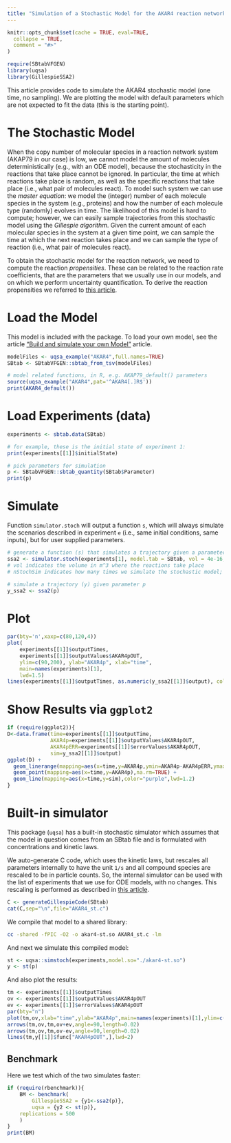 ```yaml
---
title: "Simulation of a Stochastic Model for the AKAR4 reaction network"
---
```


```r
knitr::opts_chunk$set(cache = TRUE, eval=TRUE,
  collapse = TRUE,
  comment = "#>"
)
```

```r
require(SBtabVFGEN)
library(uqsa)
library(GillespieSSA2)
```

This article provides code to simulate the AKAR4 stochastic model (one time, no
sampling). We are plotting the model with default parameters which
are not expected to fit the data (this is the starting point).

# The Stochastic Model

When the copy number of molecular species in a reaction network system (AKAP79 in our case) is low, we cannot model the amount of molecules deterministically (e.g., with an ODE model), because the stochasticity in the reactions that take place cannot be ignored. In particular, the time at which reactions take place is random, as well as the specific reactions that take place (i.e., what pair of molecules react). To model such system we can use the *master equation*: we model the (integer) number of each molecule species in the system (e.g., proteins) and how the number of each molecule type (randomly) evolves in time. The likelihood of this model is hard to compute; however, we can easily sample trajectories from this stochastic model using the *Gillespie algorithm*. Given the current amount of each molecular species in the system at a given time point, we can sample the time at which the next reaction takes place and we can sample the type of reaction (i.e., what pair of molecules react).

To obtain the stochastic model for the reaction network, we need to compute the reaction _propensities_. These can be related to the reaction rate coefficients, that are the parameters that we usually use in our models, and on which we perform uncertainty quantification. To derive the reaction propensities we referred to [this article](https://doi.org/10.1186/1752-0509-5-187).


# Load the Model

This model is included with the package. To load your own model, see
the article ["Build and simulate your own Model"](user_model.html) article.

```r
modelFiles <- uqsa_example("AKAR4",full.names=TRUE)
SBtab <- SBtabVFGEN::sbtab_from_tsv(modelFiles)

# model related functions, in R, e.g. AKAP79_default() parameters
source(uqsa_example("AKAR4",pat='^AKAR4[.]R$'))
print(AKAR4_default())
```

# Load Experiments (data)

```r
experiments <- sbtab.data(SBtab)

# for example, these is the initial state of experiment 1:
print(experiments[[1]]$initialState)

# pick parameters for simulation
p <- SBtabVFGEN::sbtab_quantity(SBtab$Parameter)
print(p)
```
# Simulate

Function `simulator.stoch` will output a function `s`, which will always simulate the
scenarios described in experiment `e` (i.e., same initial conditions, same inputs), but for user supplied parameters.

```r
# generate a function (s) that simulates a trajectory given a parameter in input
ssa2 <- simulator.stoch(experiments[1], model.tab = SBtab, vol = 4e-16, nStochSim = 3, outputFunction=AKAR4_func)
# vol indicates the volume in m^3 where the reactions take place
# nStochSim indicates how many times we simulate the stochastic model; the output trajectory is the average of all (in this case nStochSim = 3) the simulated trajectories

# simulate a trajectory (y) given parameter p
y_ssa2 <- ssa2(p)
```


# Plot

```r
par(bty='n',xaxp=c(80,120,4))
plot(
    experiments[[1]]$outputTimes,
    experiments[[1]]$outputValues$AKAR4pOUT,
    ylim=c(90,200), ylab="AKAR4p", xlab="time",
    main=names(experiments)[1],
    lwd=1.5)
lines(experiments[[1]]$outputTimes, as.numeric(y_ssa2[[1]]$output), col="blue")
```

# Show Results via `ggplot2`

```r
if (require(ggplot2)){
D<-data.frame(time=experiments[[1]]$outputTime,
              AKAR4p=experiments[[1]]$outputValues$AKAR4pOUT,
              AKAR4pERR=experiments[[1]]$errorValues$AKAR4pOUT,
              sim=y_ssa2[[1]]$output)
ggplot(D) +
  geom_linerange(mapping=aes(x=time,y=AKAR4p,ymin=AKAR4p-AKAR4pERR,ymax=AKAR4p+AKAR4pERR),na.rm=TRUE) +
  geom_point(mapping=aes(x=time,y=AKAR4p),na.rm=TRUE) +
  geom_line(mapping=aes(x=time,y=sim),color="purple",lwd=1.2)
}
```

# Built-in simulator

This package (`uqsa`) has a built-in stochastic simulator which
assumes that the model in question comes from an SBtab file and is
formulated with concentrations and kinetic laws.

We auto-generate C code, which uses the kinetic laws, but rescales all
parameters internally to have the unit `1/s` and all compound species
are rescaled to be in particle counts. So, the internal simulator can
be used with the list of experiments that we use for ODE models, with
no changes. This rescaling is performed as described in [this article](https://doi.org/10.1186/1752-0509-5-187).

```r
C <- generateGillespieCode(SBtab)
cat(C,sep="\n",file="AKAR4_st.c")
```

We compile that model to a shared library:

```sh
cc -shared -fPIC -O2 -o akar4-st.so AKAR4_st.c -lm
```

And next we simulate this compiled model:

```r
st <- uqsa::simstoch(experiments,model.so="./akar4-st.so")
y <- st(p)
```

And also plot the results:

```r
tm <- experiments[[1]]$outputTimes
ov <- experiments[[1]]$outputValues$AKAR4pOUT
ev <- experiments[[1]]$errorValues$AKAR4pOUT
par(bty="n")
plot(tm,ov,xlab="time",ylab="AKAR4p",main=names(experiments)[1],ylim=c(90,210))
arrows(tm,ov,tm,ov+ev,angle=90,length=0.02)
arrows(tm,ov,tm,ov-ev,angle=90,length=0.02)
lines(tm,y[[1]]$func["AKAR4pOUT",],lwd=2)
```

## Benchmark

Here we test which of the two simulates faster:

```r
if (require(rbenchmark)){
	BM <- benchmark(
		GillespieSSA2 = {y1<-ssa2(p)},
		uqsa = {y2 <- st(p)},
	replications = 500
	)
}
print(BM)
```
